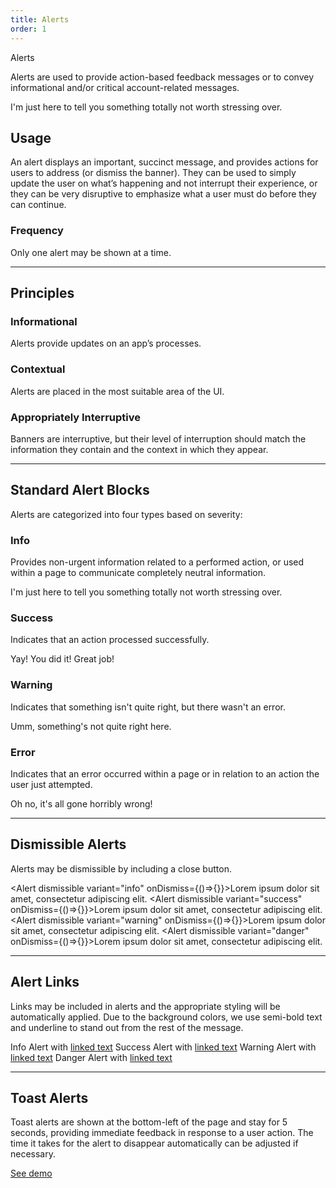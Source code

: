 ```yaml
---
title: Alerts
order: 1
---
```



<DocsHeading to="/api/alert/" type="code">
  Alerts
</DocsHeading>

Alerts are used to provide action-based feedback messages or to convey informational and/or critical account-related messages.

<Alert>
  I'm just here to tell you something totally not worth stressing over.
</Alert>

## Usage

An alert displays an important, succinct message, and provides actions for users to address (or dismiss the banner). They can be used to simply update the user on what’s happening and not interrupt their experience, or they can be very disruptive to emphasize what a user must do before they can continue.

### Frequency

Only one alert may be shown at a time.

<span class="horizontal-spacer"></span>

<hr class="article-divider" />

## Principles

### Informational

Alerts provide updates on an app’s processes.

### Contextual

Alerts are placed in the most suitable area of the UI.

### Appropriately Interruptive

Banners are interruptive, but their level of interruption should match the information they contain and the context in which they appear.

<span class="horizontal-spacer"></span>

<hr class="article-divider" />

## Standard Alert Blocks

Alerts are categorized into four types based on severity:

### Info

Provides non-urgent information related to a performed action, or used within a page to communicate completely neutral information.

<Alert>
  I'm just here to tell you something totally not worth stressing over.
</Alert>

### Success

Indicates that an action processed successfully.

<Alert variant="success">Yay! You did it! Great job!</Alert>

### Warning

Indicates that something isn't quite right, but there wasn't an error.

<Alert variant="warning">Umm, something's not quite right here.</Alert>

### Error

Indicates that an error occurred within a page or in relation to an action the user just attempted.

<Alert variant="danger">Oh no, it's all gone horribly wrong!</Alert>
<span class="horizontal-spacer"></span>

<hr class="article-divider" />

## Dismissible Alerts

Alerts may be dismissible by including a close button.

<Alert dismissible variant="info" onDismiss={()=>{}}>Lorem ipsum dolor sit amet, consectetur adipiscing elit.</Alert>
<Alert dismissible variant="success" onDismiss={()=>{}}>Lorem ipsum dolor sit amet, consectetur adipiscing elit.</Alert>
<Alert dismissible variant="warning" onDismiss={()=>{}}>Lorem ipsum dolor sit amet, consectetur adipiscing elit.</Alert>
<Alert dismissible variant="danger" onDismiss={()=>{}}>Lorem ipsum dolor sit amet, consectetur adipiscing elit.</Alert>
<span class="horizontal-spacer"></span>

<hr class="article-divider" />

## Alert Links

Links may be included in alerts and the appropriate styling will be automatically applied. Due to the background colors, we use semi-bold text and underline to stand out from the rest of the message.

<Alert variant="info">Info Alert with <a href="#">linked text</a></Alert>
<Alert variant="success">Success Alert with <a href="#">linked text</a></Alert>
<Alert variant="warning">Warning Alert with <a href="#">linked text</a></Alert>
<Alert variant="danger">Danger Alert with <a href="#">linked text</a></Alert>
<span class="horizontal-spacer"></span>

<hr class="article-divider" />

## Toast Alerts

Toast alerts are shown at the bottom-left of the page and stay for 5 seconds, providing immediate feedback in response to a user action. The time it takes for the alert to disappear automatically can be adjusted if necessary.

[See demo](/api/toast/)

<span class="horizontal-spacer"></span>
